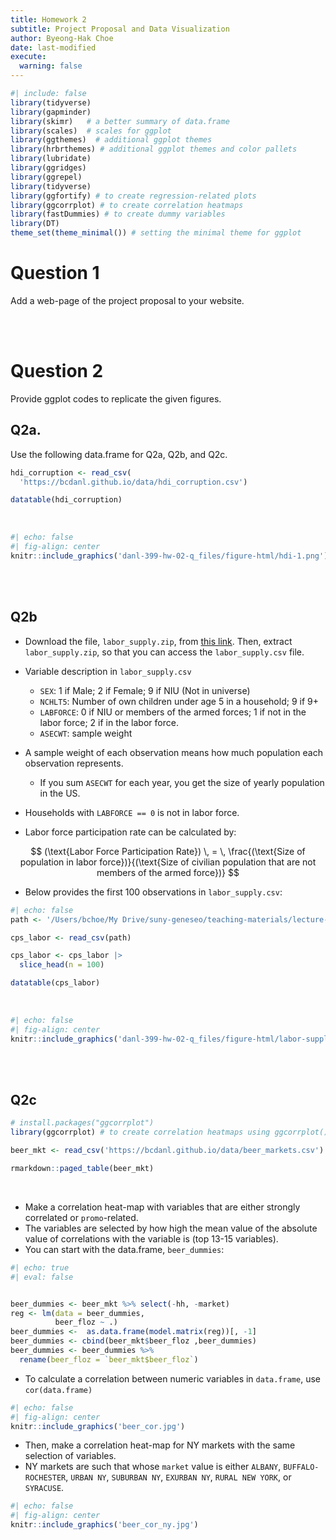 ```yaml
---
title: Homework 2
subtitle: Project Proposal and Data Visualization
author: Byeong-Hak Choe
date: last-modified
execute: 
  warning: false
---
```



```r
#| include: false
library(tidyverse)
library(gapminder)
library(skimr)   # a better summary of data.frame
library(scales)  # scales for ggplot
library(ggthemes)  # additional ggplot themes
library(hrbrthemes) # additional ggplot themes and color pallets
library(lubridate)
library(ggridges)
library(ggrepel)
library(tidyverse)
library(ggfortify) # to create regression-related plots
library(ggcorrplot) # to create correlation heatmaps
library(fastDummies) # to create dummy variables
library(DT)
theme_set(theme_minimal()) # setting the minimal theme for ggplot

```

# Question 1

Add a web-page of the project proposal to your website. 

<br><br>

# Question 2

Provide ggplot codes to replicate the given figures.

## Q2a.

Use the following data.frame for Q2a, Q2b, and Q2c.

```r
hdi_corruption <- read_csv(
  'https://bcdanl.github.io/data/hdi_corruption.csv')
```

```r
datatable(hdi_corruption)
```

<br>
```r
#| echo: false
#| fig-align: center
knitr::include_graphics('danl-399-hw-02-q_files/figure-html/hdi-1.png')
```

<br><br>

## Q2b

-   Download the file, `labor_supply.zip`, from [this link](https://drive.google.com/file/d/1puqtBkl4c73RhBcAYe__KV89Xizhiv-y/view?usp=share_link). Then, extract `labor_supply.zip`, so that you can access the `labor_supply.csv` file.

-   Variable description in `labor_supply.csv`

    -   `SEX`: 1 if Male; 2 if Female; 9 if NIU (Not in universe)
    -   `NCHLT5`: Number of own children under age 5 in a household; 9 if 9+
    -   `LABFORCE`: 0 if NIU or members of the armed forces; 1 if not in the labor force; 2 if in the labor force.
    -   `ASECWT`: sample weight
    
    
- A sample weight of each observation means how much population each observation represents.
  - If you sum `ASECWT` for each year, you get the size of yearly population in the US.
  
  
- Households with `LABFORCE == 0` is not in labor force.


- Labor force participation rate can be calculated by:

$$
(\text{Labor Force Participation Rate}) \, = \, \frac{(\text{Size of population in labor force})}{(\text{Size of civilian population that are not members of the armed force})}
$$

- Below provides the first 100 observations in `labor_supply.csv`:

```r
#| echo: false
path <- '/Users/bchoe/My Drive/suny-geneseo/teaching-materials/lecture-data/labor_supply.csv'

cps_labor <- read_csv(path)

cps_labor <- cps_labor |> 
  slice_head(n = 100)

datatable(cps_labor)
```

<br>

```r
#| echo: false
#| fig-align: center
knitr::include_graphics('danl-399-hw-02-q_files/figure-html/labor-supply-1.png')
```

<br><br>

## Q2c

```r
# install.packages("ggcorrplot")
library(ggcorrplot) # to create correlation heatmaps using ggcorrplot()

beer_mkt <- read_csv('https://bcdanl.github.io/data/beer_markets.csv')
```


```r
rmarkdown::paged_table(beer_mkt)
```
<br>

-   Make a correlation heat-map with variables that are either strongly correlated or `promo`-related.
  - The variables are selected by how high the mean value of the absolute value of correlations with the variable is (top 13-15 variables).
  - You can start with the data.frame, `beer_dummies`:
```r
#| echo: true
#| eval: false


beer_dummies <- beer_mkt %>% select(-hh, -market) 
reg <- lm(data = beer_dummies,
          beer_floz ~ .)
beer_dummies <-  as.data.frame(model.matrix(reg))[, -1]
beer_dummies <- cbind(beer_mkt$beer_floz ,beer_dummies)
beer_dummies <- beer_dummies %>% 
  rename(beer_floz = `beer_mkt$beer_floz`)
```


- To calculate a correlation between numeric variables in `data.frame`, use `cor(data.frame)`

```r
#| echo: false
#| fig-align: center
knitr::include_graphics('beer_cor.jpg')
```

-   Then, make a correlation heat-map for NY markets with the same selection of variables.
  - NY markets are such that whose `market` value is either `ALBANY`, `BUFFALO-ROCHESTER`, `URBAN NY`, `SUBURBAN NY`, `EXURBAN NY`, `RURAL NEW YORK`, or `SYRACUSE`.
```r
#| echo: false
#| fig-align: center
knitr::include_graphics('beer_cor_ny.jpg')
```

<!-- References: -->

<!-- -   [Fundamentals of Data Visualization by Claus O. Wilke](https://clauswilke.com/dataviz) -->
<!-- -   [Data Visualization: A practical introduction by Kieran Healy](https://socviz.co) -->
